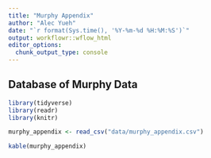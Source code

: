 ```yaml
---
title: "Murphy Appendix"
author: "Alec Yueh"
date: "`r format(Sys.time(), '%Y-%m-%d %H:%M:%S')`"
output: workflowr::wflow_html
editor_options:
  chunk_output_type: console
---
```


## Database of Murphy Data
```r
library(tidyverse)
library(readr)
library(knitr)
```


```r
murphy_appendix <- read_csv("data/murphy_appendix.csv")
```


```r
kable(murphy_appendix)
```

